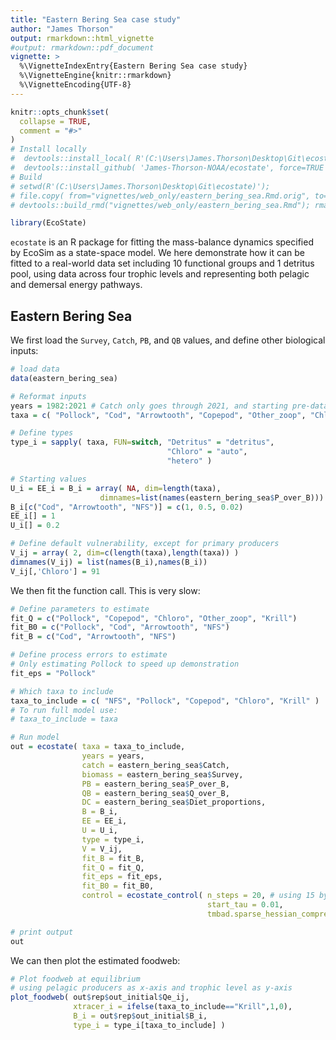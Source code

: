 ```yaml
---
title: "Eastern Bering Sea case study"
author: "James Thorson"
output: rmarkdown::html_vignette
#output: rmarkdown::pdf_document
vignette: >
  %\VignetteIndexEntry{Eastern Bering Sea case study}
  %\VignetteEngine{knitr::rmarkdown}
  %\VignetteEncoding{UTF-8}
---
```


```r
knitr::opts_chunk$set(
  collapse = TRUE,
  comment = "#>"
)
# Install locally
#  devtools::install_local( R'(C:\Users\James.Thorson\Desktop\Git\ecostate)', force=TRUE )
#  devtools::install_github( 'James-Thorson-NOAA/ecostate', force=TRUE )
# Build
# setwd(R'(C:\Users\James.Thorson\Desktop\Git\ecostate)'); 
# file.copy( from="vignettes/web_only/eastern_bering_sea.Rmd.orig", to="vignettes/web_only/eastern_bering_sea.Rmd", overwrite=TRUE )
# devtools::build_rmd("vignettes/web_only/eastern_bering_sea.Rmd"); rmarkdown::render( "vignettes/web_only/eastern_bering_sea.Rmd", rmarkdown::pdf_document())
```

```r
library(EcoState)
```

`ecostate` is an R package for fitting the mass-balance dynamics specified by EcoSim as a state-space model.   We here demonstrate how it can be fitted to a real-world data set including 10 functional groups and 1 detritus pool, using data across four trophic levels and representing both pelagic and demersal energy pathways.

## Eastern Bering Sea 

We first load the `Survey`, `Catch`, `PB`, and `QB` values, and define other biological inputs:

```r
# load data
data(eastern_bering_sea)

# Reformat inputs
years = 1982:2021 # Catch only goes through 2021, and starting pre-data in 1982 doesn't play well with fit_B0
taxa = c( "Pollock", "Cod", "Arrowtooth", "Copepod", "Other_zoop", "Chloro", "NFS", "Krill", "Benthic_invert", "Benthos", "Detritus" )

# Define types
type_i = sapply( taxa, FUN=switch, "Detritus" = "detritus",
                                   "Chloro" = "auto",
                                   "hetero" )

# Starting values
U_i = EE_i = B_i = array( NA, dim=length(taxa), 
                    dimnames=list(names(eastern_bering_sea$P_over_B)))
B_i[c("Cod", "Arrowtooth", "NFS")] = c(1, 0.5, 0.02)
EE_i[] = 1
U_i[] = 0.2

# Define default vulnerability, except for primary producers
V_ij = array( 2, dim=c(length(taxa),length(taxa)) )
dimnames(V_ij) = list(names(B_i),names(B_i))
V_ij[,'Chloro'] = 91
```

We then fit the function call.  This is very slow:

```r
# Define parameters to estimate
fit_Q = c("Pollock", "Copepod", "Chloro", "Other_zoop", "Krill")
fit_B0 = c("Pollock", "Cod", "Arrowtooth", "NFS")
fit_B = c("Cod", "Arrowtooth", "NFS")  

# Define process errors to estimate
# Only estimating Pollock to speed up demonstration
fit_eps = "Pollock"

# Which taxa to include
taxa_to_include = c( "NFS", "Pollock", "Copepod", "Chloro", "Krill" )
# To run full model use:
# taxa_to_include = taxa

# Run model
out = ecostate( taxa = taxa_to_include,
                years = years,
                catch = eastern_bering_sea$Catch,
                biomass = eastern_bering_sea$Survey,
                PB = eastern_bering_sea$P_over_B,
                QB = eastern_bering_sea$Q_over_B,
                DC = eastern_bering_sea$Diet_proportions,
                B = B_i,
                EE = EE_i,
                U = U_i,
                type = type_i,
                V = V_ij,
                fit_B = fit_B,
                fit_Q = fit_Q,
                fit_eps = fit_eps,
                fit_B0 = fit_B0,
                control = ecostate_control( n_steps = 20, # using 15 by default
                                            start_tau = 0.01,
                                            tmbad.sparse_hessian_compress = 0 ))

# print output
out
```

We can then plot the estimated foodweb:
```r
# Plot foodweb at equilibrium
# using pelagic producers as x-axis and trophic level as y-axis
plot_foodweb( out$rep$out_initial$Qe_ij,  
              xtracer_i = ifelse(taxa_to_include=="Krill",1,0),
              B_i = out$rep$out_initial$B_i,
              type_i = type_i[taxa_to_include] )
```

